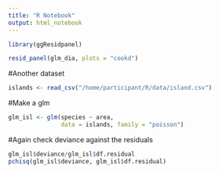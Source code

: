 ```yaml
---
title: "R Notebook"
output: html_notebook
---
```


```r
library(ggResidpanel)
```

```r
resid_panel(glm_dia, plots = "cookd")
```
#Another dataset
```r
islands <- read_csv("/home/participant/R/data/island.csv")
```

#Make a glm
```r
glm_isl <- glm(species ~ area,
               data = islands, family = "poisson")
```

#Again check deviance against the residuals
```r
glm_isl$deviance/glm_isl$df.residual
pchisq(glm_isl$deviance, glm_isl$df.residual)
```

